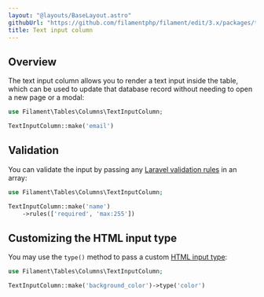 ```yaml
---
layout: "@layouts/BaseLayout.astro"
githubUrl: "https://github.com/filamentphp/filament/edit/3.x/packages/tables/docs/03-columns/08-text-input.md"
title: Text input column
---
```


## Overview

The text input column allows you to render a text input inside the table, which can be used to update that database record without needing to open a new page or a modal:

```php
use Filament\Tables\Columns\TextInputColumn;

TextInputColumn::make('email')
```

<AutoScreenshot name="tables/columns/text-input/simple" alt="Text input column" version="3.x" />

## Validation

You can validate the input by passing any [Laravel validation rules](https://laravel.com/docs/validation#available-validation-rules) in an array:

```php
use Filament\Tables\Columns\TextInputColumn;

TextInputColumn::make('name')
    ->rules(['required', 'max:255'])
```

## Customizing the HTML input type

You may use the `type()` method to pass a custom [HTML input type](https://developer.mozilla.org/en-US/docs/Web/HTML/Element/input#input_types):

```php
use Filament\Tables\Columns\TextInputColumn;

TextInputColumn::make('background_color')->type('color')
```
